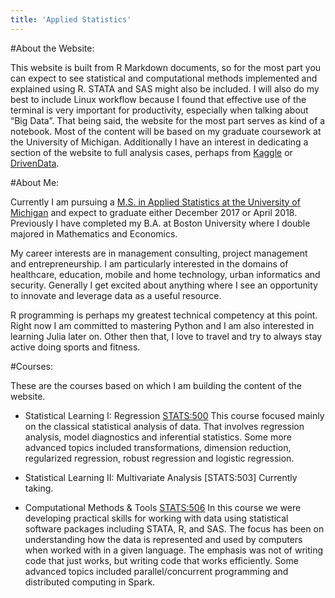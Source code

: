 ```yaml
---
title: 'Applied Statistics'
---
```



#About the Website:

This website is built from R Markdown documents, so for the most part you can expect to see statistical and computational methods implemented and explained using R. STATA and SAS might also be included. I will also do my best to include Linux workflow because I found that effective use of the terminal is very important for productivity, especially when talking about "Big Data". That being said, the website for the most part serves as kind of a notebook. Most of the content will be based on my graduate coursework at the University of Michigan. Additionally I have an interest in dedicating a section of the website to full analysis cases, perhaps from [Kaggle](https://www.kaggle.com/competitions) or [DrivenData](https://www.drivendata.org/).


#About Me:

Currently I am pursuing a [M.S. in Applied Statistics at the University of Michigan](https://lsa.umich.edu/stats/graduate-students/graduate-degree-programs/appliedmasterprogram.html) and expect to graduate either December 2017 or April 2018. Previously I have completed my B.A. at Boston University where I double majored in Mathematics and Economics. 

My career interests are in management consulting, project management and entrepreneurship. I am particularly interested in the domains of healthcare, education, mobile and home technology, urban informatics and security. Generally I get excited about anything where I see an opportunity to innovate and leverage data as a useful resource.

R programming is perhaps my greatest technical competency at this point. Right now I am committed to mastering Python and I am also interested in learning Julia later on. Other then that, I love to travel and try to always stay active doing sports and fitness. 


#Courses:

These are the courses based on which I am building the content of the website.

- Statistical Learning I: Regression [STATS:500](http://lsa.umich.edu/stats/graduate-students/statistics-courses.html)
This course focused mainly on the classical statistical analysis of data. That involves regression analysis, model diagnostics and  inferential statistics. Some more advanced topics included transformations, dimension reduction, regularized regression, robust regression and logistic regression. 

- Statistical Learning II: Multivariate Analysis [STATS:503]
Currently taking.

- Computational Methods & Tools [STATS:506](http://dept.stat.lsa.umich.edu/~kshedden/Courses/Stat506/)
In this course we were developing practical skills for working with data using statistical software packages including STATA, R, and SAS. The focus has been on understanding how the data is represented and used by computers when worked with in a given language. The emphasis was not of writing code that just works, but writing code that works efficiently. Some advanced topics included parallel/concurrent programming and distributed computing in Spark.



